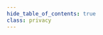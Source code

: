 ```yaml
---
hide_table_of_contents: true
class: privacy
---
```



<div class="row">
    <div class="col">
        <Hero 
            title="Privacy"
            description="Lorem ipsum, or lipsum as it is sometimes known, is dummy text used in laying out print, graphic or web designs. The passage is attributed to an unknown"
        />
    </div>
</div>